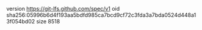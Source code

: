 version https://git-lfs.github.com/spec/v1
oid sha256:05996b6d4f193aa5bdfd985ca7bcd9cf72c3fda3a7bda0524d448a13f054bd02
size 8518
